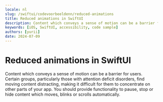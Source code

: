 ```yaml
---
locale: nl
slug: /swiftui/codevoorbeeldenn/reduced-animations
title: Reduced animations in SwiftUI
description: Content which conveys a sense of motion can be a barrier for users.
keywords: [iOS, SwiftUI, accessibility, code sample]
authors: [yurii]
date: 2024-07-09
---
```


# Reduced animations in SwiftUI

Content which conveys a sense of motion can be a barrier for users. Certain groups, particularly those with attention deficit disorders, find moving content distracting, making it difficult for them to concentrate on other parts of your app. You should provide functionality to pause, stop or hide content which moves, blinks or scrolls automatically.

<CodeSample id="screen-animations" platform="swiftui" locale="nl"/>
